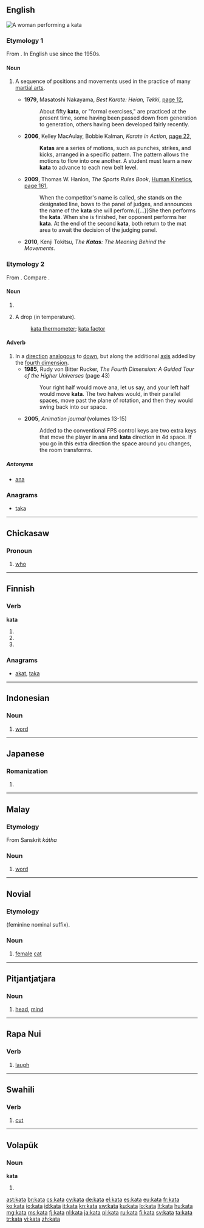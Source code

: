 {{also|Kata|kąta}}
==English==
[[File:Šenjug-kata-Tampere-2006.jpg|right|thumb|A woman performing a kata]]
{{wikipedia}}
===Etymology 1===
From {{etyl|ja|en}} {{term|sc=Jpan|型||pattern, model|lang=ja}}.
In English use since the 1950s.

====Noun====
{{en-noun}}

# {{context|martial arts|lang=en}} A sequence of positions and movements used in the practice of many [[martial art]]s.
#* '''1979''', Masatoshi Nakayama, ''Best Karate: Heian, Tekki'', [http://books.google.com/books?id=fDJwrR93rZAC&pg=PA12&dq=%22kata%22+-intitle:kata&hl=en&ei=xMGRTt_0I6v4mAW0yam1Cg&sa=X&oi=book_result&ct=result&resnum=3&ved=0CDQQ6AEwAg#v=onepage&q=%22kata%22%20-intitle%3Akata&f=false page 12],
#*: About fifty '''kata''', or "formal exercises," are practiced at the present time, some having been passed down from generation to generation, others having been developed fairly recently.
#* '''2006''', Kelley MacAulay, Bobbie Kalman, ''Karate in Action'', [http://books.google.com/books?id=dP3LEiLjPYQC&pg=PA22&dq=%22kata%7Ckatas%22+-intitle:kata&hl=en&ei=GsaRToOCEeiTiAe0h6WVDg&sa=X&oi=book_result&ct=result&resnum=6&ved=0CEkQ6AEwBQ#v=onepage&q=%22kata%7Ckatas%22%20-intitle%3Akata&f=false page 22],
#*: '''Katas''' are a series of motions, such as punches, strikes, and kicks, arranged in a specific pattern. The pattern allows the motions to flow into one another. A student must learn a new '''kata''' to advance to each new belt level.
#* '''2009''', Thomas W. Hanlon, ''The Sports Rules Book'', [[w:Human Kinetics (publisher)|Human Kinetics]], [http://books.google.com/books?id=HJ0BeoJnbCUC&pg=PA161&dq=%22kata%22+-intitle:kata&hl=en&ei=4MORTpTRH6fFmAX01YSNAw&sa=X&oi=book_result&ct=result&resnum=4&ved=0CDgQ6AEwAzgK#v=onepage&q=%22kata%22%20-intitle%3Akata&f=false page 161],
#*: When the competitor's name is called, she stands on the designated line, bows to the panel of judges, and announces the name of the '''kata''' she will perform.{{...}}She then performs the '''kata'''. When she is finished, her opponent performs her '''kata'''. At the end of the second '''kata''', both return to the mat area to await the decision of the judging panel.
#* '''2010''', Kenji Tokitsu, ''The '''Katas''': The Meaning Behind the Movements''.

===Etymology 2===
From {{etyl|grc|en}} {{term|κατά||downwards|lang=grc}}. Compare {{term|cata-|lang=en}}.

====Noun====
{{en-noun}}

# {{abbreviation of|kata thermometer}}
# {{context|in combination|lang=en}} A drop (in temperature).
#: [[kata thermometer]]; [[kata factor]]

====Adverb====
{{en-adv}}

# In a [[direction]] [[analogous]] to [[down]], but along the additional [[axis]] added by the [[fourth dimension]].
#* '''1985''', Rudy von Bitter Rucker, ''The Fourth Dimension: A Guided Tour of the Higher Universes'' (page 43)
#*: Your right half would move ana, let us say, and your left half would move '''kata'''. The two halves would, in their parallel spaces, move past the plane of rotation, and then they would swing back into our space.
#* '''2005''', ''Animation journal'' (volumes 13-15)
#*: Added to the conventional FPS control keys are two extra keys that move the player in ana and '''kata''' direction in 4d space. If you go in this extra direction the space around you changes, the room transforms.

=====Antonyms=====
* [[ana]]

===Anagrams===
* [[taka#English|taka]]

----

==Chickasaw==

===Pronoun===
{{head|cic|pronoun}}

# {{context|interrogative|lang=cic}} [[who]]

----

==Finnish==

===Verb===
'''kata'''

# {{fi-form of|kattaa|type=verb|mood=indicative|tense=present connegative}}
# {{fi-form of|kattaa|type=verb|pr=second-person|pl=singular|mood=imperative|tense=present}}
# {{fi-form of|kattaa|type=verb|pr=second-person|pl=singular|mood=imperative|tense=present connegative}}

===Anagrams===
* [[akat#Finnish|akat]], [[taka#Finnish|taka]]

----

==Indonesian==

===Noun===
{{id-noun}}

# [[word]]

----

==Japanese==

===Romanization===
{{ja-romaji}}

# {{ja-romanization of|かた}}

----

==Malay==

===Etymology===
From Sanskrit ''kátha''

===Noun===
{{head|ms|noun}}

# [[word]]

----

==Novial==

===Etymology===
{{suffix|kate|a|lang=nov}} (feminine nominal suffix).

===Noun===
{{nov-noun}}

# [[female]] [[cat]]

----

==Pitjantjatjara==

===Noun===
{{head|pjt|noun}}

# [[head]], [[mind]]

----
==Rapa Nui==

===Verb===
{{head|rap|verb}}

# [[laugh]]
----

==Swahili==

===Verb===
{{head|sw|verb}}

# [[cut]]

----

==Volapük==

===Noun===
'''kata'''

# {{genitive of|kat|lang=vo}}

[[ast:kata]]
[[br:kata]]
[[cs:kata]]
[[cy:kata]]
[[de:kata]]
[[el:kata]]
[[es:kata]]
[[eu:kata]]
[[fr:kata]]
[[ko:kata]]
[[io:kata]]
[[id:kata]]
[[it:kata]]
[[kn:kata]]
[[sw:kata]]
[[ku:kata]]
[[lo:kata]]
[[lt:kata]]
[[hu:kata]]
[[mg:kata]]
[[ms:kata]]
[[fj:kata]]
[[nl:kata]]
[[ja:kata]]
[[pl:kata]]
[[ru:kata]]
[[fi:kata]]
[[sv:kata]]
[[ta:kata]]
[[tr:kata]]
[[vi:kata]]
[[zh:kata]]